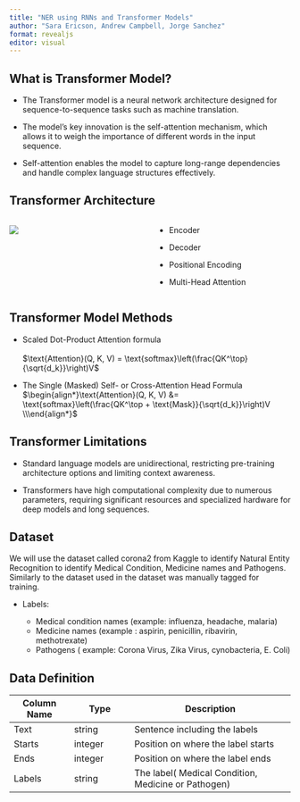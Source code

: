 ```yaml
---
title: "NER using RNNs and Transformer Models"
author: "Sara Ericson, Andrew Campbell, Jorge Sanchez"
format: revealjs
editor: visual
---
```


## What is Transformer Model?

-   The Transformer model is a neural network architecture designed for sequence-to-sequence tasks such as machine translation.

-   The model's key innovation is the self-attention mechanism, which allows it to weigh the importance of different words in the input sequence.

-   Self-attention enables the model to capture long-range dependencies and handle complex language structures effectively.

## Transformer Architecture

::: columns
::: {.column width="50%"}
![](images/transformer%20Architecture.png)
:::

::: {.column width="50%"}
-   Encoder

-   Decoder

-   Positional Encoding

-   Multi-Head Attention
:::
:::

## Transformer Model Methods

-   Scaled Dot-Product Attention formula\
    \
    $\text{Attention}(Q, K, V) = \text{softmax}\left(\frac{QK^\top}{\sqrt{d_k}}\right)V$\

-   The Single (Masked) Self- or Cross-Attention Head Formula $\begin{align*}\text{Attention}(Q, K, V) &= \text{softmax}\left(\frac{QK^\top + \text{Mask}}{\sqrt{d_k}}\right)V \\\end{align*}$

## Transformer Limitations

-   Standard language models are unidirectional, restricting pre-training architecture options and limiting context awareness.

-   Transformers have high computational complexity due to numerous parameters, requiring significant resources and specialized hardware for deep models and long sequences.

## Dataset

We will use the dataset called corona2 from Kaggle to identify Natural Entity Recognition to identify Medical Condition, Medicine names and Pathogens. Similarly to the dataset used in the dataset was manually tagged for training.

-   Labels:

    -   Medical condition names (example: influenza, headache, malaria)
    -   Medicine names (example : aspirin, penicillin, ribavirin, methotrexate)
    -   Pathogens ( example: Corona Virus, Zika Virus, cynobacteria, E. Coli)

## Data Definition

| Column Name | Type    | Description                                         |
|----------------|----------------|-----------------------------------------|
| Text        | string  | Sentence including the labels                       |
| Starts      | integer | Position on where the label starts                  |
| Ends        | integer | Position on where the label ends                    |
| Labels      | string  | The label( Medical Condition, Medicine or Pathogen) |
